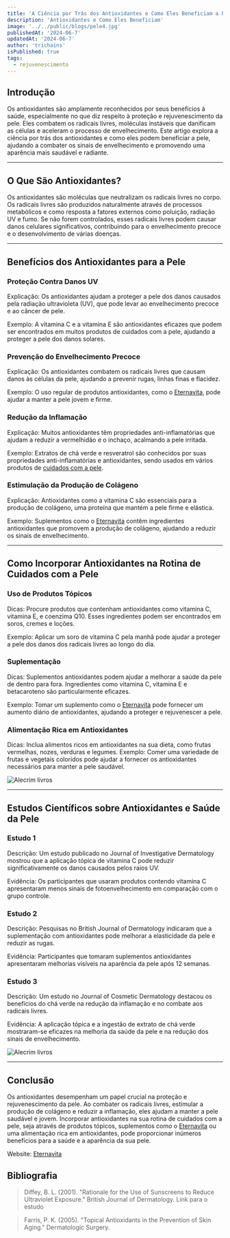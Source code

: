 ```yaml
---
title: 'A Ciência por Trás dos Antioxidantes e Como Eles Beneficiam a Pele'
description: 'Antioxidantes e Como Eles Beneficiam'
image: '../../public/blogs/pele4.jpg'
publishedAt: '2024-06-7'
updatedAt: '2024-06-7'
author: 'trichains'
isPublished: true
tags:
  - rejuvenescimento
---
```


## Introdução

Os antioxidantes são amplamente reconhecidos por seus benefícios à saúde, especialmente no que diz respeito à proteção e rejuvenescimento da pele. Eles combatem os radicais livres, moléculas instáveis que danificam as células e aceleram o processo de envelhecimento. Este artigo explora a ciência por trás dos antioxidantes e como eles podem beneficiar a pele, ajudando a combater os sinais de envelhecimento e promovendo uma aparência mais saudável e radiante.

---

## O Que São Antioxidantes?

Os antioxidantes são moléculas que neutralizam os radicais livres no corpo. Os radicais livres são produzidos naturalmente através de processos metabólicos e como resposta a fatores externos como poluição, radiação UV e fumo. Se não forem controlados, esses radicais livres podem causar danos celulares significativos, contribuindo para o envelhecimento precoce e o desenvolvimento de várias doenças.

---

## Benefícios dos Antioxidantes para a Pele

### Proteção Contra Danos UV

Explicação: Os antioxidantes ajudam a proteger a pele dos danos causados pela radiação ultravioleta (UV), que pode levar ao envelhecimento precoce e ao câncer de pele.

Exemplo: A vitamina C e a vitamina E são antioxidantes eficazes que podem ser encontrados em muitos produtos de cuidados com a pele, ajudando a proteger a pele dos danos solares.


### Prevenção do Envelhecimento Precoce

Explicação: Os antioxidantes combatem os radicais livres que causam danos às células da pele, ajudando a prevenir rugas, linhas finas e flacidez.

Exemplo: O uso regular de produtos antioxidantes, como o [Eternavita](https://sevenpharma.com.br/produto/eternavita-5-frascos/), pode ajudar a manter a pele jovem e firme.


### Redução da Inflamação

Explicação: Muitos antioxidantes têm propriedades anti-inflamatórias que ajudam a reduzir a vermelhidão e o inchaço, acalmando a pele irritada.

Exemplo: Extratos de chá verde e resveratrol são conhecidos por suas propriedades anti-inflamatórias e antioxidantes, sendo usados em vários produtos de [cuidados com a pele](https://pharmasix.com.br/blog/blogs/linhas-de-expressao).

### Estimulação da Produção de Colágeno

Explicação: Antioxidantes como a vitamina C são essenciais para a produção de colágeno, uma proteína que mantém a pele firme e elástica.

Exemplo: Suplementos como o [Eternavita](https://sevenpharma.com.br/produto/eternavita-5-frascos/) contêm ingredientes antioxidantes que promovem a produção de colágeno, ajudando a reduzir os sinais de envelhecimento.

---

## Como Incorporar Antioxidantes na Rotina de Cuidados com a Pele

### Uso de Produtos Tópicos

Dicas: Procure produtos que contenham antioxidantes como vitamina C, vitamina E, e coenzima Q10. Esses ingredientes podem ser encontrados em soros, cremes e loções.

Exemplo: Aplicar um soro de vitamina C pela manhã pode ajudar a proteger a pele dos danos dos radicais livres ao longo do dia.


### Suplementação

Dicas: Suplementos antioxidantes podem ajudar a melhorar a saúde da pele de dentro para fora. Ingredientes como vitamina C, vitamina E e betacaroteno são particularmente eficazes.

Exemplo: Tomar um suplemento como o [Eternavita](https://sevenpharma.com.br/produto/eternavita-5-frascos/) pode fornecer um aumento diário de antioxidantes, ajudando a proteger e rejuvenescer a pele.


### Alimentação Rica em Antioxidantes

Dicas: Inclua alimentos ricos em antioxidantes na sua dieta, como frutas vermelhas, nozes, verduras e legumes.
Exemplo: Comer uma variedade de frutas e vegetais coloridos pode ajudar a fornecer os antioxidantes necessários para manter a pele saudável.



<div style={{ display: 'flex', justifyContent: 'center' }}>
  <Image
    src="/blog/blogs/pele5.jpg"
    width={650}
    height={450}
    alt="Alecrim livros"
  />
</div>

---

## Estudos Científicos sobre Antioxidantes e Saúde da Pele

### Estudo 1

Descrição: Um estudo publicado no Journal of Investigative Dermatology mostrou que a aplicação tópica de vitamina C pode reduzir significativamente os danos causados pelos raios UV.

Evidência: Os participantes que usaram produtos contendo vitamina C apresentaram menos sinais de fotoenvelhecimento em comparação com o grupo controle.

### Estudo 2

Descrição: Pesquisas no British Journal of Dermatology indicaram que a suplementação com antioxidantes pode melhorar a elasticidade da pele e reduzir as rugas.

Evidência: Participantes que tomaram suplementos antioxidantes apresentaram melhorias visíveis na aparência da pele após 12 semanas.

### Estudo 3

Descrição: Um estudo no Journal of Cosmetic Dermatology destacou os benefícios do chá verde na redução da inflamação e no combate aos radicais livres.

Evidência: A aplicação tópica e a ingestão de extrato de chá verde mostraram-se eficazes na melhoria da saúde da pele e na redução dos sinais de envelhecimento.


<div style={{ display: 'flex', justifyContent: 'center' }}>
  <Image
    src="/blog/blogs/pele3.jpg"
    width={650}
    height={450}
    alt="Alecrim livros"
  />
</div>


---





## Conclusão
 
Os antioxidantes desempenham um papel crucial na proteção e rejuvenescimento da pele. Ao combater os radicais livres, estimular a produção de colágeno e reduzir a inflamação, eles ajudam a manter a pele saudável e jovem. Incorporar antioxidantes na sua rotina de cuidados com a pele, seja através de produtos tópicos, suplementos como o [Eternavita](https://sevenpharma.com.br/produto/eternavita-5-frascos/) ou uma alimentação rica em antioxidantes, pode proporcionar inúmeros benefícios para a saúde e a aparência da sua pele.


Website: [Eternavita](http://oeternavita.com)


## Bibliografia

> Diffey, B. L. (2001). "Rationale for the Use of Sunscreens to Reduce Ultraviolet Exposure." British Journal of Dermatology. Link para o estudo

> Farris, P. K. (2005). "Topical Antioxidants in the Prevention of Skin Aging." Dermatologic Surgery. 

